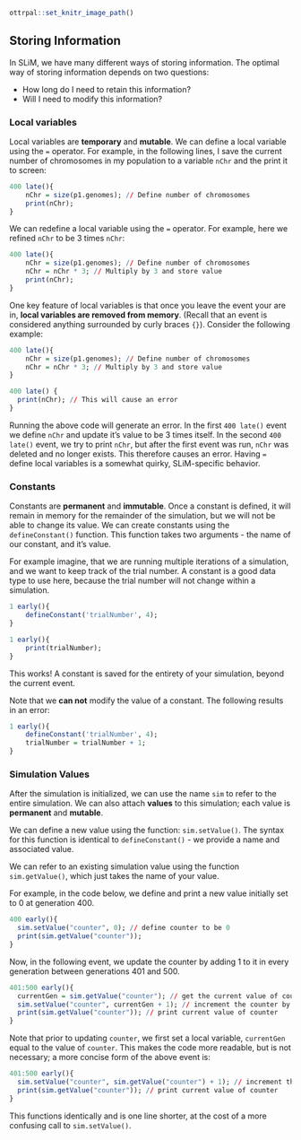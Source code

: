 ```r
ottrpal::set_knitr_image_path()
``` 

## Storing Information 

In SLiM, we have many different ways of storing information. The optimal way of storing information depends on two questions: 

* How long do I need to retain this information?
* Will I need to modify this information? 

### Local variables 

Local variables are **temporary** and **mutable**. We can define a local variable using the `=` operator. For example, in the following lines, I save the current number of chromosomes in my population to a variable `nChr` and the print it to screen: 

```r
400 late(){
	nChr = size(p1.genomes); // Define number of chromosomes
	print(nChr); 
}
```

We can redefine a local variable using the `=` operator. For example, here we refined `nChr` to be 3 times `nChr`: 

```r
400 late(){
	nChr = size(p1.genomes); // Define number of chromosomes
	nChr = nChr * 3; // Multiply by 3 and store value 
	print(nChr); 
}
```

One key feature of local variables is that once you leave the event your are in, **local variables are removed from memory**. (Recall that an event is considered anything surrounded by curly braces `{}`). Consider the following example: 

```r
400 late(){
	nChr = size(p1.genomes); // Define number of chromosomes
	nChr = nChr * 3; // Multiply by 3 and store value 
}

400 late() {
  print(nChr); // This will cause an error 
}
```

Running the above code will generate an error. In the first `400 late()` event we define `nChr` and update it's value to be 3 times itself. In the second `400 late()` event, we try to print `nChr`, but after the first event was run, `nChr` was deleted and no longer exists. This therefore causes an error. Having `=` define local variables is a somewhat quirky, SLiM-specific behavior. 

### Constants 

Constants are **permanent** and **immutable**. Once a constant is defined, it will remain in memory for the remainder of the simulation, but we will not be able to change its value. We can create constants using the `defineConstant()` function. This function takes two arguments - the name of our constant, and it's value. 

For example imagine, that we are running multiple iterations of a simulation, and we want to keep track of the trial number. A constant is a good data type to use here, because the trial number will not change within a simulation. 

```r
1 early(){
	defineConstant('trialNumber', 4);
}

1 early(){
	print(trialNumber);
}
```


This works! A constant is saved for the entirety of your simulation, beyond the current event. 

Note that we **can not** modify the value of a constant. The following results in an error: 

```r
1 early(){
	defineConstant('trialNumber', 4);
	trialNumber = trialNumber + 1;
}
```

### Simulation Values 

After the simulation is initialized, we can use the name `sim` to refer to the entire simulation. We can also attach **values** to this simulation; each value is **permanent** and **mutable**. 

We can define a new value using the function: `sim.setValue()`. The syntax for this function is identical to `defineConstant()` - we provide a name and associated value. 

We can refer to an existing simulation value using the function `sim.getValue()`, which just takes the name of your value. 

For example, in the code below, we define and print a new value initially set to 0 at generation 400. 

```r
400 early(){
  sim.setValue("counter", 0); // define counter to be 0
  print(sim.getValue("counter"));
}
```

Now, in the following event, we update the counter by adding 1 to it in every generation between generations 401 and 500.

```r
401:500 early(){
  currentGen = sim.getValue("counter"); // get the current value of counter
  sim.setValue("counter", currentGen + 1); // increment the counter by 1
  print(sim.getValue("counter")); // print current value of counter
}
```

Note that prior to updating `counter`, we first set a local variable, `currentGen` equal to the value of `counter`. This makes the code more readable, but is not necessary; a more concise form of the above event is: 

```r
401:500 early(){
  sim.setValue("counter", sim.getValue("counter") + 1); // increment the counter by 1
  print(sim.getValue("counter")); // print current value of counter
}
```

This functions identically and is one line shorter, at the cost of a more confusing call to `sim.setValue()`.










































